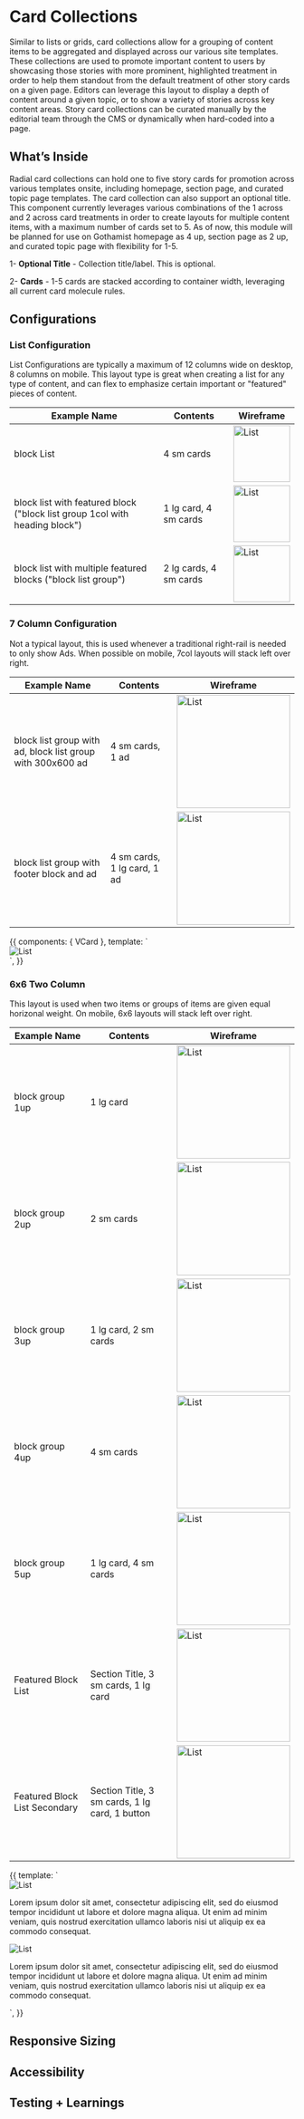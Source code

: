 
<Meta title="Components/Organisms/Card Collection" />

# Card Collections

Similar to lists or grids, card collections allow for a grouping of content items to be aggregated and displayed across our various site templates. These collections are used to promote important content to users by showcasing those stories with more prominent, highlighted treatment in order to help them standout from the default treatment of other story cards on a given page. Editors can leverage this layout to display a depth of content around a given topic, or to show a variety of stories across key content areas. Story card collections can be curated manually by the editorial team through the CMS or dynamically when hard-coded into a page.


## What’s Inside
Radial card collections can hold one to five story cards for promotion across various templates onsite, including homepage, section page, and curated topic page templates. The card collection can also support an optional title. This component currently leverages various combinations of the 1 across and 2 across card treatments in order to create layouts for multiple content items, with a maximum number of cards set to 5. As of now, this module will be planned for use on Gothamist homepage as 4 up, section page as 2 up, and curated topic page with flexibility for 1-5.



1- **Optional Title** - Collection title/label. This is optional.

2- **Cards** - 1-5 cards are stacked according to container width, leveraging all current card molecule rules.

 ## Configurations

### **List Configuration**
List Configurations are typically a maximum of 12 columns wide on desktop, 8 columns on mobile. This layout type is great when creating a list for any type of content, and can flex to emphasize certain important or "featured" pieces of content.

| Example Name  | Contents | Wireframe |
|--|--|--|
| block List | 4 sm cards | <img alt="List" src="./images/Foundations-Layout-1Col-1.jpg" width="100" /> |
| block list with featured block ("block list group 1col with heading block") | 1 lg card, 4 sm cards | <img alt="List" src="./images/Foundations-Layout-1Col-2.jpg" width="100" /> |
| block list with multiple featured blocks ("block list group")| 2 lg cards, 4 sm cards | <img alt="List" src="./images/Foundations-Layout-1Col-3.jpg" width="100" /> |

### **7 Column Configuration**
Not a typical layout, this is used whenever a traditional right-rail is needed to only show Ads. When possible on mobile, 7col layouts will stack left over right.

| Example Name  | Contents | Wireframe |
|--|--|--|
| block list group with ad, block list group with 300x600 ad | 4 sm cards, 1 ad | <img alt="List" src="./images/Foundations-Layout-2Col6040-1.jpg" width="200" /> |
| block list group with footer block and ad | 4 sm cards, 1 lg card, 1 ad | <img alt="List" src="./images/Foundations-Layout-2Col6040-2.jpg" width="200" /> |

<Canvas>
    <Story name="Right Rail">
        {{
            components: { VCard },
            template: `
    <div class="u-padding">
      <div class="l-grid l-grid--right-rail l-grid--top l-grid--large-gutters">
        <div class="l-grid--order-1-large">
            <v-card
                class="u-space--bottom"
                image="http://placehold.it/200x200"
                title="Title with some <em>HTML</em>"
                subtitle="Subtitle"
            />
            <v-card
                class="u-space--bottom"
                image="http://placehold.it/200x200"
                title="Title with some <em>HTML</em>"
                subtitle="Subtitle"
            />
            <v-card
                image="http://placehold.it/200x200"
                title="Title with some <em>HTML</em>"
                subtitle="Subtitle"
            />
        </div>
        <div class="l-grid--order-2-large">
          <img alt="List" src="./images/Placeholder-Image-Ad.png" alt="placeholder image"/>
        </div>
      </div>
    </div>
`,
        }}
    </Story>
</Canvas>

### **6x6 Two Column**
This layout is used when two items or groups of items are given equal horizonal weight. On mobile, 6x6 layouts will stack left over right.

| Example Name | Contents | Wireframe |
|--|--|--|
| block group 1up | 1 lg card | <img alt="List" src="./images/Foundations-Layout-2Col5050-1up.png" width="200" /> |
| block group 2up | 2 sm cards | <img alt="List" src="./images/Foundations-Layout-2Col5050-2up.png" width="200" /> |
| block group 3up | 1 lg card, 2 sm cards | <img alt="List" src="./images/Foundations-Layout-2Col5050-3up.png" width="200" /> |
| block group 4up | 4 sm cards | <img alt="List" src="./images/Foundations-Layout-2Col5050-4up.png" width="200" /> |
| block group 5up | 1 lg card, 4 sm cards | <img alt="List" src="./images/Foundations-Layout-2Col5050-5up.png" width="200" /> |
| Featured Block List | Section Title, 3 sm cards, 1 lg card  | <img alt="List" src="./images/Foundations-Layout-2Col5050-2.jpg" width="200" /> |
| Featured Block List Secondary | Section Title, 3 sm cards, 1 lg card, 1 button | <img alt="List" src="./images/Foundations-Layout-2Col5050-3.jpg" width="200" /> |

<Canvas>
    <Story name="6x6">
        {{
            template: `
   <div class="u-padding">
     <div class="l-grid l-grid--2up l-grid--middle">
       <div class="u-space--bottom u-padding--bottom u-background-color--cool-white">
        <img alt="List" src="./images/Placeholder-Image-4_3.png" alt="placeholder image"/>
         <p class="u-padding--half">Lorem ipsum dolor sit amet, consectetur adipiscing elit, sed do eiusmod tempor incididunt ut labore et dolore magna aliqua. Ut enim ad minim veniam, quis nostrud exercitation ullamco laboris nisi ut aliquip ex ea commodo consequat.</p>
       </div>
       <div class="u-space--bottom u-padding--bottom u-background-color--cool-white">
        <img alt="List" src="./images/Placeholder-Image-4_3.png" alt="placeholder image"/>
         <p class="u-padding--half">Lorem ipsum dolor sit amet, consectetur adipiscing elit, sed do eiusmod tempor incididunt ut labore et dolore magna aliqua. Ut enim ad minim veniam, quis nostrud exercitation ullamco laboris nisi ut aliquip ex ea commodo consequat.</p>
       </div>
     </div>
   </div>
`,
        }}
    </Story>
</Canvas>

  ## Responsive Sizing



  ## Accessibility



  ## Testing + Learnings
